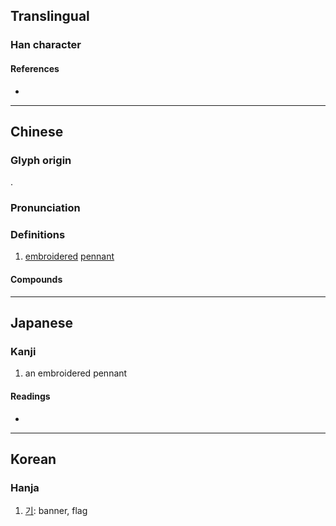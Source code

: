 {{character info/new}}
==Translingual==

===Han character===
{{Han char|rn=70|rad=方|as=08|sn=12|four=08213|canj=YSOLO|ids=⿸⿰方𠂉兆}}

====References====
* {{Han ref|kx=0484.120|dkj=13668|dj=0846.100|hdz=32183.010|uh=65D0|ud=26064|bh=D97D|bd=55677}}

----

==Chinese==
{{zh-forms}}

===Glyph origin===
{{Han etym}}
{{Han compound|㫃|兆|c1=s|c2=p|ls=psc}}.

===Pronunciation===
{{zh-pron
|m=zhào
|c=siu6
|mc=y
|oc=y
|cat=n
}}

===Definitions===
{{zh-hanzi}}

# [[embroidered]] [[pennant]]

====Compounds====
{{zh-der|丹旐}}

----

==Japanese==

===Kanji===
{{ja-kanji|grade=|rs=方08}}

# an embroidered pennant

====Readings====
* {{ja-readings|on=[[ちょう]] (chō), [[じょう]] (jō)|kun=}}

----

==Korean==

===Hanja===
{{ko-hanja|hangeul=조|eumhun=|rv=jo|mr=cho|y=co}}

# [[기]]: banner, flag
